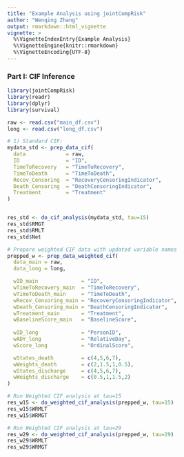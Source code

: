 ```yaml
---
title: "Example Analysis using jointCompRisk"
author: "Wenqing Zhang"
output: rmarkdown::html_vignette
vignette: >
  %\VignetteIndexEntry{Example Analysis}
  %\VignetteEngine{knitr::rmarkdown}
  %\VignetteEncoding{UTF-8}
---
```

### Part I: CIF Inference

```r
library(jointCompRisk)
library(readr)
library(dplyr)
library(survival)
```

```r
raw <- read.csv("main_df.csv")
long <- read.csv("long_df.csv")
```

```r
# 1) Standard CIF:
mydata_std <- prep_data_cif(
  data             = raw,
  ID               = "ID",
  TimeToRecovery   = "TimeToRecovery",
  TimeToDeath      = "TimeToDeath",
  Recov_Censoring  = "RecoveryCensoringIndicator",
  Death_Censoring  = "DeathCensoringIndicator",
  Treatment        = "Treatment"
)


res_std <- do_cif_analysis(mydata_std, tau=15)
res_std$RMGT
res_std$RMLT
res_std$Net
```

```r
# Prepare weighted CIF data with updated variable names
prepped_w <- prep_data_weighted_cif(
  data_main = raw,
  data_long = long,

  wID_main              = "ID",
  wTimeToRecovery_main  = "TimeToRecovery",
  wTimeToDeath_main     = "TimeToDeath",
  wRecov_Censoring_main = "RecoveryCensoringIndicator",
  wDeath_Censoring_main = "DeathCensoringIndicator",
  wTreatment_main       = "Treatment",
  wBaselineScore_main   = "BaselineScore",
  
  wID_long              = "PersonID",
  wADY_long             = "RelativeDay",
  wScore_long           = "OrdinalScore",

  wStates_death         = c(4,5,6,7), 
  wWeights_death        = c(2,1.5,1,0.5),
  wStates_discharge     = c(4,5,6,7),
  wWeights_discharge    = c(0.5,1,1.5,2)
)

# Run Weighted CIF analysis at tau=15
res_w15 <- do_weighted_cif_analysis(prepped_w, tau=15)
res_w15$WRMLT
res_w15$WRMGT

# Run Weighted CIF analysis at tau=29
res_w29 <- do_weighted_cif_analysis(prepped_w, tau=29)
res_w29$WRMLT
res_w29$WRMGT
```

